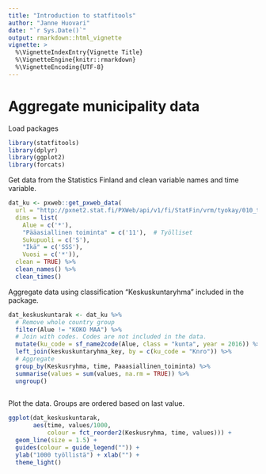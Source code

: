```yaml
---
title: "Introduction to statfitools"
author: "Janne Huovari"
date: "`r Sys.Date()`"
output: rmarkdown::html_vignette
vignette: >
  %\VignetteIndexEntry{Vignette Title}
  %\VignetteEngine{knitr::rmarkdown}
  %\VignetteEncoding{UTF-8}
---
```


# Aggregate municipality data

Load packages

```r

library(statfitools)
library(dplyr)
library(ggplot2)
library(forcats)
```

Get data from the Statistics Finland and clean variable names and time variable.

```r

dat_ku <- pxweb::get_pxweb_data(
  url = "http://pxnet2.stat.fi/PXWeb/api/v1/fi/StatFin/vrm/tyokay/010_tyokay_tau_101.px",
  dims = list(
    Alue = c('*'),
    "Pääasiallinen toiminta" = c('11'),  # Työlliset
    Sukupuoli = c('S'),
    "Ikä" = c('SSS'),
    Vuosi = c('*')),
  clean = TRUE) %>% 
  clean_names() %>% 
  clean_times()

```

Aggregate data using classification "Keskuskuntaryhma" included in the package. 

```r

dat_keskuskuntarak <- dat_ku %>% 
  # Remove whole country group
  filter(Alue != "KOKO MAA") %>%
  # Join with codes. Codes are not included in the data.
  mutate(ku_code = sf_name2code(Alue, class = "kunta", year = 2016)) %>%  
  left_join(keskuskuntaryhma_key, by = c(ku_code = "Knro")) %>%
  # Aggregate
  group_by(Keskusryhma, time, Paaasiallinen_toiminta) %>% 
  summarise(values = sum(values, na.rm = TRUE)) %>% 
  ungroup()
  


```

Plot the data. Groups are ordered based on last value.

```r

ggplot(dat_keskuskuntarak, 
       aes(time, values/1000, 
           colour = fct_reorder2(Keskusryhma, time, values))) +
  geom_line(size = 1.5) +
  guides(colour = guide_legend("")) +
  ylab("1000 työllistä") + xlab("") +
  theme_light()

```

